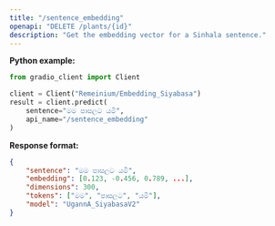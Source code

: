 ```yaml
---
title: "/sentence_embedding"
openapi: "DELETE /plants/{id}"
description: "Get the embedding vector for a Sinhala sentence."
---
```


**Python example:**

```python
from gradio_client import Client

client = Client("Remeinium/Embedding_Siyabasa")
result = client.predict(
    sentence="මම පාසලට යමි",
    api_name="/sentence_embedding"
)
```

**Response format:**

```json
{
    "sentence": "මම පාසලට යමි",
    "embedding": [0.123, -0.456, 0.789, ...],
    "dimensions": 300,
    "tokens": ["මම", "පාසලට", "යමි"],
    "model": "UgannA_SiyabasaV2"
}
```